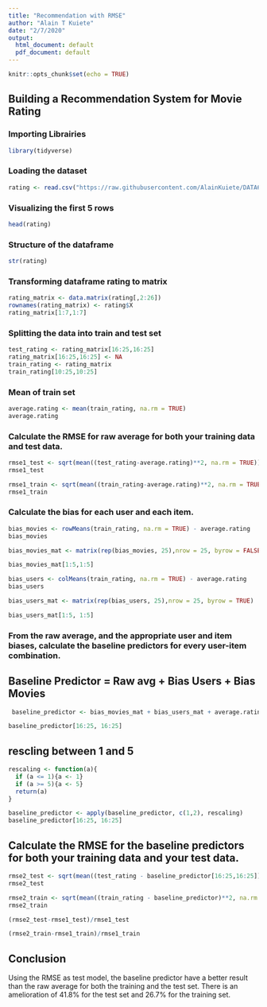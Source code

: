 ---
title: "Recommendation with RMSE"
author: "Alain T Kuiete"
date: "2/7/2020"
output:
  html_document: default
  pdf_document: default
---

```{r setup, include=FALSE}
knitr::opts_chunk$set(echo = TRUE)
```
## Building a Recommendation System for Movie Rating


### Importing Librairies
```{r}
library(tidyverse)
```


### Loading the dataset
```{r}
rating <- read.csv("https://raw.githubusercontent.com/AlainKuiete/DATA612/master/Movie_Ratings.csv?token=AL6CTVV4KKAVICJCOA4KAKC6H5ES4")
```

### Visualizing the first 5 rows
```{r}
head(rating)
```

### Structure of the dataframe
```{r}
str(rating)
```


### Transforming dataframe rating to matrix
```{r}
rating_matrix <- data.matrix(rating[,2:26])
rownames(rating_matrix) <- rating$X
rating_matrix[1:7,1:7]
```



### Splitting the data into train and test set

```{r}
test_rating <- rating_matrix[16:25,16:25]
rating_matrix[16:25,16:25] <- NA
train_rating <- rating_matrix
train_rating[10:25,10:25]
```



### Mean of train set
```{r}
average.rating <- mean(train_rating, na.rm = TRUE)
average.rating
```

### Calculate the RMSE for raw average for both your training data and test data.
```{r}
rmse1_test <- sqrt(mean((test_rating-average.rating)**2, na.rm = TRUE))
rmse1_test
```

```{r}
rmse1_train <- sqrt(mean((train_rating-average.rating)**2, na.rm = TRUE))
rmse1_train
```
### Calculate the bias for each user and each item.
```{r}
bias_movies <- rowMeans(train_rating, na.rm = TRUE) - average.rating
bias_movies
```


```{r}
bias_movies_mat <- matrix(rep(bias_movies, 25),nrow = 25, byrow = FALSE)
```


```{r}
bias_movies_mat[1:5,1:5]
```


```{r}
bias_users <- colMeans(train_rating, na.rm = TRUE) - average.rating
bias_users
```

```{r}
bias_users_mat <- matrix(rep(bias_users, 25),nrow = 25, byrow = TRUE)
```


```{r}
bias_users_mat[1:5, 1:5]
```





### From the raw average, and the appropriate user and item biases, calculate the baseline predictors for every user-item combination.

## Baseline Predictor = Raw avg + Bias Users + Bias Movies

```{r}
 baseline_predictor <- bias_movies_mat + bias_users_mat + average.rating
```


```{r}
baseline_predictor[16:25, 16:25]
```


## rescling between 1 and 5
```{r}
rescaling <- function(a){
  if (a <= 1){a <- 1}
  if (a >= 5){a <- 5}
  return(a)
} 
```

```{r}
baseline_predictor <- apply(baseline_predictor, c(1,2), rescaling)
baseline_predictor[16:25, 16:25]
```

## Calculate the RMSE for the baseline predictors for both your training data and your test data.

```{r}
rmse2_test <- sqrt(mean((test_rating - baseline_predictor[16:25,16:25])**2, na.rm = TRUE))
rmse2_test
```

```{r}
rmse2_train <- sqrt(mean((train_rating - baseline_predictor)**2, na.rm = TRUE))
rmse2_train
```

```{r}
(rmse2_test-rmse1_test)/rmse1_test
```


```{r}
(rmse2_train-rmse1_train)/rmse1_train
```

## Conclusion
Using the RMSE as test model, the baseline predictor have a better result than the raw average for both the training and the test set.
There is an amelioration of 41.8% for the test set and 26.7% for the training set.

